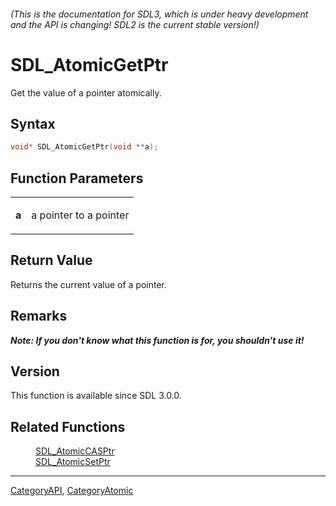 ====== (This is the documentation for SDL3, which is under heavy development and the API is changing! SDL2 is the current stable version!) ======
= SDL_AtomicGetPtr =

Get the value of a pointer atomically.

== Syntax ==

<syntaxhighlight lang='c'>
void* SDL_AtomicGetPtr(void **a);
</syntaxhighlight>

== Function Parameters ==

{|
|'''a'''
|a pointer to a pointer
|}

== Return Value ==

Returns the current value of a pointer.

== Remarks ==

'''''Note: If you don't know what this function is for, you shouldn't use
it!'''''

== Version ==

This function is available since SDL 3.0.0.

== Related Functions ==

:[[SDL_AtomicCASPtr]]
:[[SDL_AtomicSetPtr]]

----
[[CategoryAPI]], [[CategoryAtomic]]


